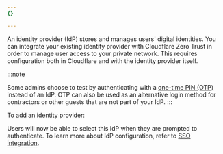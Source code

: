 ```yaml
---
{}

---
```



An <GlossaryTooltip term="identity provider" link="https://www.cloudflare.com/learning/access-management/what-is-an-identity-provider/">identity provider (IdP)</GlossaryTooltip> stores and manages users' digital identities. You can integrate your existing identity provider with Cloudflare Zero Trust in order to manage user access to your private network. This requires configuration both in Cloudflare and with the identity provider itself.

:::note

Some admins choose to test by authenticating with a [one-time PIN (OTP)](/cloudflare-one/identity/one-time-pin/) instead of an IdP. OTP can also be used as an alternative login method for contractors or other guests that are not part of your IdP. 
:::

To add an identity provider:

<Render file="access/idp-integration" product="cloudflare-one" />

Users will now be able to select this IdP when they are prompted to authenticate. To learn more about IdP configuration, refer to [SSO integration](/cloudflare-one/identity/idp-integration/).
